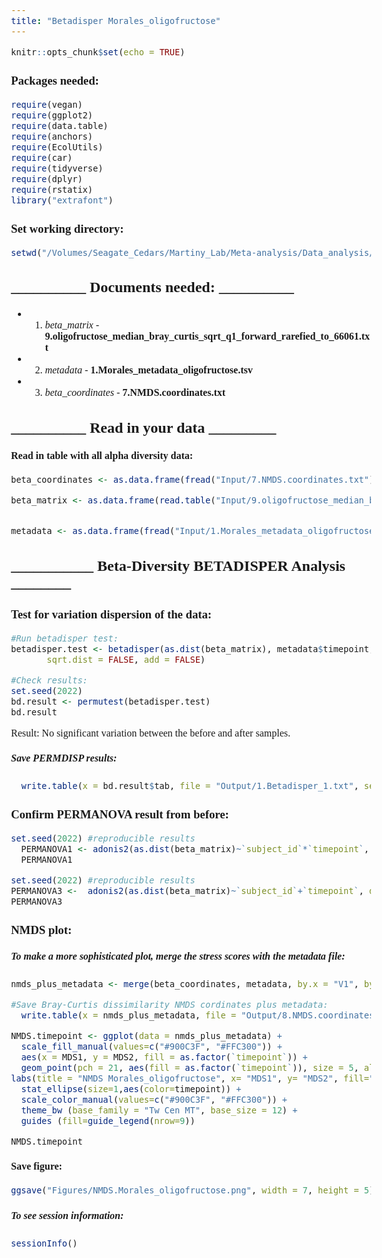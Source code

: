 ```yaml
---
title: "Betadisper Morales_oligofructose"
---
```


```{=html}
<style>

body, td {
   font-family: "Tw Cen MT";
   font-size: 16px;
}

</style>
```
```r
knitr::opts_chunk$set(echo = TRUE)

```

### Packages needed:
```r
require(vegan)
require(ggplot2)
require(data.table)
require(anchors)
require(EcolUtils)
require(car)
require(tidyverse)
require(dplyr)
require(rstatix)
library("extrafont")
```

### Set working directory:
```r
setwd("/Volumes/Seagate_Cedars/Martiny_Lab/Meta-analysis/Data_analysis/Meta_analysis/Betadisp/Morales_2016_oligofructose")
```

## __________ Documents needed: __________##

* 1. *beta_matrix* - **9.oligofructose_median_bray_curtis_sqrt_q1_forward_rarefied_to_66061.txt**

* 2. *metadata* - **1.Morales_metadata_oligofructose.tsv** 

* 3. *beta_coordinates* - **7.NMDS.coordinates.txt** 

## __________ Read in your data _________ ##


#### Read in table with all alpha diversity data:
```r
beta_coordinates <- as.data.frame(fread("Input/7.NMDS.coordinates.txt"))

beta_matrix <- as.data.frame(read.table("Input/9.oligofructose_median_bray_curtis_sqrt_q1_forward_rarefied_to_66061.txt", header = TRUE, row.names=1))


metadata <- as.data.frame(fread("Input/1.Morales_metadata_oligofructose.tsv", header = TRUE))
```


## ___________ Beta-Diversity BETADISPER Analysis ________ ##


### Test for variation dispersion of the data:
```r

#Run betadisper test:
betadisper.test <- betadisper(as.dist(beta_matrix), metadata$timepoint, type = "centroid", bias.adjust = FALSE,
       sqrt.dist = FALSE, add = FALSE)

#Check results:
set.seed(2022)
bd.result <- permutest(betadisper.test)
bd.result
```

Result: No significant variation between the before and after samples.

##### Save PERMDISP results:
```r
  write.table(x = bd.result$tab, file = "Output/1.Betadisper_1.txt", sep = "\t", row.names = TRUE, col.names = NA) 
```


### Confirm PERMANOVA result from before:
```r
set.seed(2022) #reproducible results
  PERMANOVA1 <- adonis2(as.dist(beta_matrix)~`subject_id`*`timepoint`, data=metadata, method = "bray", by="terms",permutations = 999)
  PERMANOVA1
```

```r
set.seed(2022) #reproducible results
PERMANOVA3 <-  adonis2(as.dist(beta_matrix)~`subject_id`+`timepoint`, data=metadata, method = "bray", by="terms",permutations = 999)
PERMANOVA3
```


### NMDS plot:

##### To make a more sophisticated plot, merge the stress scores with the metadata file:
```r
nmds_plus_metadata <- merge(beta_coordinates, metadata, by.x = "V1", by.y = "sampleid2")

#Save Bray-Curtis dissimilarity NMDS cordinates plus metadata:
  write.table(x = nmds_plus_metadata, file = "Output/8.NMDS.coordinates.metadata.txt", sep = "\t", row.names = TRUE, col.names = NA) 

```


```r
NMDS.timepoint <- ggplot(data = nmds_plus_metadata) +
  scale_fill_manual(values=c("#900C3F", "#FFC300")) +
  aes(x = MDS1, y = MDS2, fill = as.factor(`timepoint`)) + 
  geom_point(pch = 21, aes(fill = as.factor(`timepoint`)), size = 5, alpha = 0.7) +
labs(title = "NMDS Morales_oligofructose", x= "MDS1", y= "MDS2", fill="Timepoint") +
  stat_ellipse(size=1,aes(color=timepoint)) +
  scale_color_manual(values=c("#900C3F", "#FFC300")) +
  theme_bw (base_family = "Tw Cen MT", base_size = 12) +
  guides (fill=guide_legend(nrow=9))

NMDS.timepoint
```

#### Save figure:
```r
ggsave("Figures/NMDS.Morales_oligofructose.png", width = 7, height = 5)
```


##### To see session information:
```r
sessionInfo()
```
